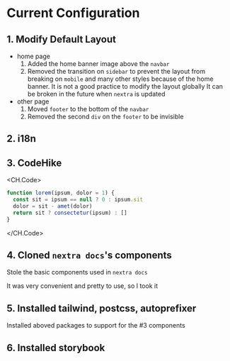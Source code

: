 
# Current Configuration

## 1. Modify Default Layout

- home page
  1. Added the home banner image above the `navbar`
  2. Removed the transition on `sidebar` to prevent the layout from breaking on `mobile` and many other styles
     because of the home banner. It is not a good practice to modify the layout globally
     It can be broken in the future when `nextra` is updated
- other page
  1. Moved `footer` to the bottom of the `navbar`
  2. Removed the second `div` on the `footer` to be invisible

## 2. i18n

## 3. CodeHike

<CH.Code>

```js app.js
function lorem(ipsum, dolor = 1) {
  const sit = ipsum == null ? 0 : ipsum.sit
  dolor = sit - amet(dolor)
  return sit ? consectetur(ipsum) : []
}
```

</CH.Code>

## 4. Cloned `nextra docs`'s components

Stole the basic components used in `nextra docs`

<Tree>
  <Folder name="Components" defaultOpen>
    <File name="FileTree" />
    <File name="Card" />
    <File name="Table" />
    <File name="Video" />
    <File name="Screenshot" />
  </Folder>
</Tree>

It was very convenient and pretty to use, so I took it

## 5. Installed tailwind, postcss, autoprefixer

Installed aboved packages to support for the #3 components

## 6. Installed storybook
